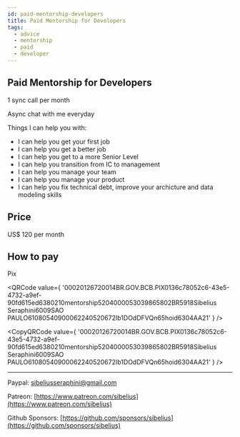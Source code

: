```yaml
---
id: paid-mentorship-developers
title: Paid Mentorship for Developers
tags:
  - advice
  - mentorship
  - paid
  - developer
---
```



## Paid Mentorship for Developers

1 sync call per month

Async chat with me everyday

Things I can help you with:

- I can help you get your first job
- I can help you get a better job
- I can help you get to a more Senior Level
- I can help you transition from IC to management
- I can help you manage your team
- I can help you manage your product
- I can help you fix technical debt, improve your archicture and data modeling skills

## Price

US$ 120 per month

## How to pay

Pix

<QRCode
  value={
    '00020126720014BR.GOV.BCB.PIX0136c78052c6-43e5-4732-a9ef-90fd615ed6380210mentorship5204000053039865802BR5918Sibelius Seraphini6009SAO PAULO61080540900062240520672Ib1DOdDFVQn65hoid6304AA21'
  }
/>

<CopyQRCode
  value={
    '00020126720014BR.GOV.BCB.PIX0136c78052c6-43e5-4732-a9ef-90fd615ed6380210mentorship5204000053039865802BR5918Sibelius Seraphini6009SAO PAULO61080540900062240520672Ib1DOdDFVQn65hoid6304AA21'
  }
/>

---

Paypal: sibeliusseraphini@gmail.com

Patreon: [https://www.patreon.com/sibelius](https://www.patreon.com/sibelius)

Github Sponsors: [https://github.com/sponsors/sibelius](https://github.com/sponsors/sibelius)
